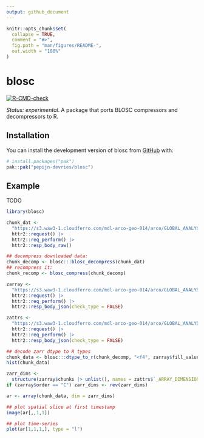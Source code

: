 ```yaml
---
output: github_document
---
```


```r
knitr::opts_chunk$set(
  collapse = TRUE,
  comment = "#>",
  fig.path = "man/figures/README-",
  out.width = "100%"
)
```

# blosc

<!-- badges: start -->
[![R-CMD-check](https://github.com/pepijn-devries/blosc/actions/workflows/R-CMD-check.yaml/badge.svg)](https://github.com/pepijn-devries/blosc/actions/workflows/R-CMD-check.yaml)
<!-- badges: end -->

*Status: experimental*.
A package that ports BLOSC compressors and decompressors to R.

## Installation

You can install the development version of blosc from [GitHub](https://github.com/) with:

``` r
# install.packages("pak")
pak::pak("pepijn-devries/blosc")
```

## Example

TODO
```r
library(blosc)

chunk_dat <-
  "https://s3.waw3-1.cloudferro.com/mdl-arco-geo-014/arco/GLOBAL_ANALYSISFORECAST_PHY_001_024/cmems_mod_glo_phy_anfc_0.083deg_PT1H-m_202406/geoChunked.zarr/thetao/8.0.99.137" |>
  httr2::request() |>
  httr2::req_perform() |>
  httr2::resp_body_raw()

## decompress downloaded data:
chunk_decomp <- blosc:::blosc_decompress(chunk_dat)
## recompress it:
chunk_recomp <- blosc_compress(chunk_decomp)

zarray <-
  "https://s3.waw3-1.cloudferro.com/mdl-arco-geo-014/arco/GLOBAL_ANALYSISFORECAST_PHY_001_024/cmems_mod_glo_phy_anfc_0.083deg_PT1H-m_202406/geoChunked.zarr/thetao/.zarray" |>
  httr2::request() |>
  httr2::req_perform() |>
  httr2::resp_body_json(check_type = FALSE)

zattrs <-
  "https://s3.waw3-1.cloudferro.com/mdl-arco-geo-014/arco/GLOBAL_ANALYSISFORECAST_PHY_001_024/cmems_mod_glo_phy_anfc_0.083deg_PT1H-m_202406/geoChunked.zarr/thetao/.zattrs" |>
  httr2::request() |>
  httr2::req_perform() |>
  httr2::resp_body_json(check_type = FALSE)

## decode zarr dtype to R types
chunk_data <- blosc:::dtype_to_r(chunk_decomp, "<f4", zarray$fill_value)
hist(chunk_data)

zarr_dims <-
  structure(zarray$chunks |> unlist(), names = zattrs$`_ARRAY_DIMENSIONS` |> unlist())
if (zarray$order == "C") zarr_dims <- rev(zarr_dims)

ar <- array(chunk_data, dim = zarr_dims)

## plot spatial slice at first timestamp
image(ar[,,1,1])

## plot time-series
plot(ar[1,1,1,], type = "l")

```